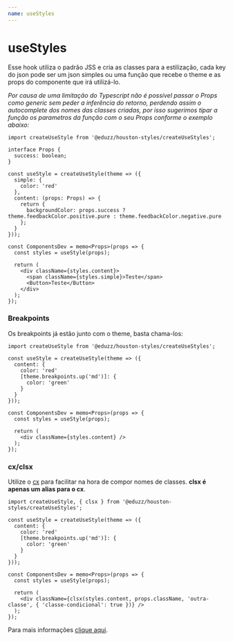 ```yaml
---
name: useStyles
---
```


# useStyles

Esse hook utiliza o padrão JSS e cria as classes para a estilização, cada key do json pode ser um json simples ou uma função
que recebe o theme e as props do componente que irá utilizá-lo.

_Por causa de uma limitação do Typescript não é possível passar o Props como generic sem peder a inferência do retorno,_
_perdendo assim o autocomplete dos nomes das classes criadas, por isso sugerimos tipar a função os parametros da função com_
_o seu Props conforme o exemplo abaixo:_

```tsx
import createUseStyle from '@eduzz/houston-styles/createUseStyles';

interface Props {
  success: boolean;
}

const useStyle = createUseStyle(theme => ({
  simple: {
    color: 'red'
  },
  content: (props: Props) => {
    return {
      backgroundColor: props.success ? theme.feedbackColor.positive.pure : theme.feedbackColor.negative.pure
    };
  }
}));

const ComponentsDev = memo<Props>(props => {
  const styles = useStyle(props);

  return (
    <div className={styles.content}>
      <span className={styles.simple}>Teste</span>
      <Button>Teste</Button>
    </div>
  );
});
```

### Breakpoints

Os breakpoints já estão junto com o theme, basta chama-los:

```tsx
import createUseStyle from '@eduzz/houston-styles/createUseStyles';

const useStyle = createUseStyle(theme => ({
  content: {
    color: 'red'
    [theme.breakpoints.up('md')]: {
      color: 'green'
    }
  }
}));

const ComponentsDev = memo<Props>(props => {
  const styles = useStyle(props);

  return (
    <div className={styles.content} />
  );
});
```

### cx/clsx

Utilize o [cx](https://emotion.sh/docs/@emotion/css#cx) para facilitar na hora de compor nomes de classes.
**clsx é apenas um alias para o cx**.

```tsx
import createUseStyle, { clsx } from '@eduzz/houston-styles/createUseStyles';

const useStyle = createUseStyle(theme => ({
  content: {
    color: 'red'
    [theme.breakpoints.up('md')]: {
      color: 'green'
    }
  }
}));

const ComponentsDev = memo<Props>(props => {
  const styles = useStyle(props);

  return (
    <div className={clsx(styles.content, props.className, 'outra-classe', { 'classe-condicional': true })} />
  );
});
```

Para mais informações [clique aqui](https://emotion.sh/docs/object-styles).
